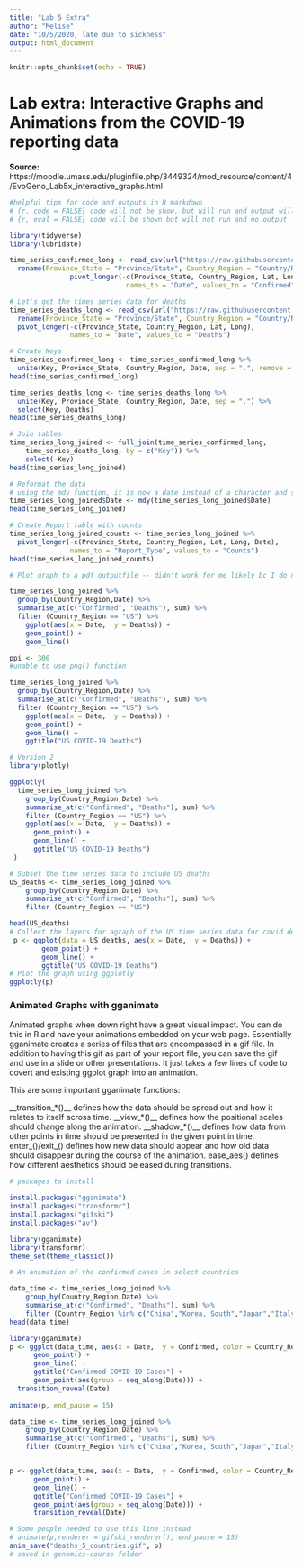 ```yaml
---
title: "Lab 5 Extra"
author: "Melise"
date: "10/5/2020, late due to sickness"
output: html_document
---
```


```r
knitr::opts_chunk$set(echo = TRUE)
```


# Lab extra: Interactive Graphs and Animations from the COVID-19 reporting data

**Source:** https://moodle.umass.edu/pluginfile.php/3449324/mod_resource/content/4/EvoGeno_Lab5x_interactive_graphs.html

```r
#helpful tips for code and outputs in R markdown
# {r, code = FALSE} code will not be show, but will run and output will be shown 
# {r, eval = FALSE} code will be shown but will not run and no output 

library(tidyverse)
library(lubridate)
```

```r
time_series_confirmed_long <- read_csv(url("https://raw.githubusercontent.com/CSSEGISandData/COVID-19/master/csse_covid_19_data/csse_covid_19_time_series/time_series_covid19_confirmed_global.csv")) %>%
  rename(Province_State = "Province/State", Country_Region = "Country/Region")  %>% 
               pivot_longer(-c(Province_State, Country_Region, Lat, Long),
                             names_to = "Date", values_to = "Confirmed") 
```

```r
# Let's get the times series data for deaths
time_series_deaths_long <- read_csv(url("https://raw.githubusercontent.com/CSSEGISandData/COVID-19/master/csse_covid_19_data/csse_covid_19_time_series/time_series_covid19_deaths_global.csv")) %>%
  rename(Province_State = "Province/State", Country_Region = "Country/Region")  %>% 
  pivot_longer(-c(Province_State, Country_Region, Lat, Long),
               names_to = "Date", values_to = "Deaths")
```

```r
# Create Keys 
time_series_confirmed_long <- time_series_confirmed_long %>% 
  unite(Key, Province_State, Country_Region, Date, sep = ".", remove = FALSE)
head(time_series_confirmed_long)

```

```r
time_series_deaths_long <- time_series_deaths_long %>% 
  unite(Key, Province_State, Country_Region, Date, sep = ".") %>% 
  select(Key, Deaths)
head(time_series_deaths_long)
```

```r
# Join tables
time_series_long_joined <- full_join(time_series_confirmed_long,
    time_series_deaths_long, by = c("Key")) %>% 
    select(-Key)
head(time_series_long_joined)
```

```r
# Reformat the data
# using the mdy function, it is now a date instead of a character and structured slightly different
time_series_long_joined$Date <- mdy(time_series_long_joined$Date)
head(time_series_long_joined)

```

```r
# Create Report table with counts
time_series_long_joined_counts <- time_series_long_joined %>% 
  pivot_longer(-c(Province_State, Country_Region, Lat, Long, Date),
               names_to = "Report_Type", values_to = "Counts")
head(time_series_long_joined_counts)
```


```r
# Plot graph to a pdf outputfile -- didn't work for me likely bc I do not have an images folder?

time_series_long_joined %>% 
  group_by(Country_Region,Date) %>% 
  summarise_at(c("Confirmed", "Deaths"), sum) %>% 
  filter (Country_Region == "US") %>% 
    ggplot(aes(x = Date,  y = Deaths)) + 
    geom_point() +
    geom_line() 
```

```r
ppi <- 300
#unable to use png() function

time_series_long_joined %>% 
  group_by(Country_Region,Date) %>% 
  summarise_at(c("Confirmed", "Deaths"), sum) %>% 
  filter (Country_Region == "US") %>% 
    ggplot(aes(x = Date,  y = Deaths)) + 
    geom_point() +
    geom_line() +
    ggtitle("US COVID-19 Deaths")

```


```r
# Version 2
library(plotly)
```


```r

ggplotly(
  time_series_long_joined %>% 
    group_by(Country_Region,Date) %>% 
    summarise_at(c("Confirmed", "Deaths"), sum) %>% 
    filter (Country_Region == "US") %>% 
    ggplot(aes(x = Date,  y = Deaths)) + 
      geom_point() +
      geom_line() +
      ggtitle("US COVID-19 Deaths")
 )

```


```r
# Subset the time series data to include US deaths
US_deaths <- time_series_long_joined %>% 
    group_by(Country_Region,Date) %>% 
    summarise_at(c("Confirmed", "Deaths"), sum) %>% 
    filter (Country_Region == "US")

head(US_deaths)
# Collect the layers for agraph of the US time series data for covid deaths
 p <- ggplot(data = US_deaths, aes(x = Date,  y = Deaths)) + 
        geom_point() +
        geom_line() +
        ggtitle("US COVID-19 Deaths")
# Plot the graph using ggplotly
ggplotly(p)
```



### Animated Graphs with gganimate
Animated graphs when down right have a great visual impact. You can do this in R and have your animations embedded on your web page. Essentially gganimate creates a series of files that are encompassed in a gif file. In addition to having this gif as part of your report file, you can save the gif and use in a slide or other presentations. It just takes a few lines of code to covert and existing ggplot graph into an animation. 

This are some important gganimate functions:

__transition_*()__ defines how the data should be spread out and how it relates to itself across time.
__view_*()__ defines how the positional scales should change along the animation.
__shadow_*()__ defines how data from other points in time should be presented in the given point in time.
enter_()/exit_() defines how new data should appear and how old data should disappear during the course of the animation.
ease_aes() defines how different aesthetics should be eased during transitions.


```r
# packages to install

install.packages("gganimate")
install.packages("transformr")
install.packages("gifski")
install.packages("av")

library(gganimate)
library(transformr)
theme_set(theme_classic())
```


```r
# An animation of the confirmed cases in select countries

data_time <- time_series_long_joined %>% 
    group_by(Country_Region,Date) %>% 
    summarise_at(c("Confirmed", "Deaths"), sum) %>% 
    filter (Country_Region %in% c("China","Korea, South","Japan","Italy","US")) 
head(data_time)

```


```r
library(gganimate)
p <- ggplot(data_time, aes(x = Date,  y = Confirmed, color = Country_Region)) + 
      geom_point() +
      geom_line() +
      ggtitle("Confirmed COVID-19 Cases") +
      geom_point(aes(group = seq_along(Date))) +
  transition_reveal(Date)
       
animate(p, end_pause = 15)
```



```r
data_time <- time_series_long_joined %>% 
    group_by(Country_Region,Date) %>% 
    summarise_at(c("Confirmed", "Deaths"), sum) %>% 
    filter (Country_Region %in% c("China","Korea, South","Japan","Italy","US")) 


p <- ggplot(data_time, aes(x = Date,  y = Confirmed, color = Country_Region)) + 
      geom_point() +
      geom_line() +
      ggtitle("Confirmed COVID-19 Cases") +
      geom_point(aes(group = seq_along(Date))) +
      transition_reveal(Date) 

# Some people needed to use this line instead
# animate(p,renderer = gifski_renderer(), end_pause = 15)
anim_save("deaths_5_countries.gif", p)
# saved in genomics-course folder 
```



